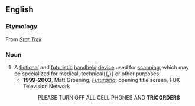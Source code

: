 ==English==

===Etymology===
From ''[[w:Star Trek|Star Trek]]''

===Noun===
{{wikipedia}}
{{en-noun}}

# A [[fictional]] and [[futuristic]] [[handheld]] [[device]] used for [[scan]]ning, which may be specialized for medical, technical{{,}} or other purposes.
#*'''1999-2003''', Matt Groening, ''[[w:Futurama|Futurama]]'', opening title screen, FOX Television Network
#*:PLEASE TURN OFF ALL CELL PHONES AND '''TRICORDERS'''